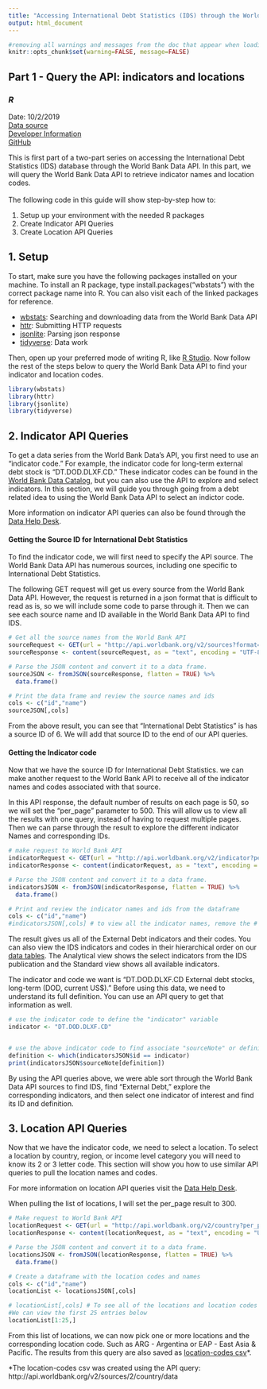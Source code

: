 ---
title: "Accessing International Debt Statistics (IDS) through the World Bank Data API"
output: html_document
---
```{r global_options, include=FALSE}
#removing all warnings and messages from the doc that appear when loading the packages
knitr::opts_chunk$set(warning=FALSE, message=FALSE)
```
## Part 1 - Query the API: indicators and locations
### *R*
Date: 10/2/2019 <br>
[Data source](https://datacatalog.worldbank.org/dataset/international-debt-statistics)<br>
[Developer Information](https://datahelpdesk.worldbank.org/knowledgebase/topics/125589-developer-information)<br>
[GitHub](https://github.com/worldbank/debt-data/tree/master/api-guide)

This is first part of a two-part series on accessing the International Debt Statistics (IDS) database through the World Bank Data API. In this part, we will query the World Bank Data API to retrieve indicator names and location codes. <br><br>
The following code in this guide will show step-by-step how to:

1. Setup up your environment with the needed R packages
2. Create Indicator API Queries
3. Create Location API Queries

## 1. Setup
To start, make sure you have the following packages installed on your machine. To install an R package, type install.packages("wbstats") with the correct package name into R. You can also visit each of the linked packages for reference.

- [wbstats](https://cran.r-project.org/web/packages/wbstats/vignettes/Using_the_wbstats_package.html): Searching and downloading data from the World Bank Data API
- [httr](https://cran.r-project.org/web/packages/httr/index.html): Submitting HTTP requests
- [jsonlite](https://cran.r-project.org/web/packages/jsonlite/index.html): Parsing json response
- [tidyverse](https://cran.r-project.org/web/packages/tidyverse/index.html):  Data work


Then, open up your preferred mode of writing R, like [R Studio](https://www.rstudio.com/). Now follow the rest of the steps below to query the World Bank Data API to find your indicator and location codes.

```{r}
library(wbstats)
library(httr)
library(jsonlite)
library(tidyverse)
```

## 2. Indicator API Queries
To get a data series from the World Bank Data's API, you first need to use an "indicator code." For example, the indicator code for long-term external debt stock is "DT.DOD.DLXF.CD." These indicator codes can be found in the [World Bank Data Catalog](https://datacatalog.worldbank.org/), but you can also use the API to explore and select indicators. In this section, we will guide you through going from a debt related idea to using the World Bank Data API to select an indictor code.

More information on indicator API queries can also be found through the [Data Help Desk](https://datahelpdesk.worldbank.org/knowledgebase/articles/898599-indicator-api-queries).

#### Getting the Source ID for International Debt Statistics

To find the indicator code, we will first need to specify the API source. The World Bank Data API has numerous sources, including one specific to International Debt Statistics.

The following GET request will get us every source from the World Bank Data API. However, the request is returned in a json format that is difficult to read as is, so we will include some code to parse through it. Then we can see each source name and ID available in the World Bank Data API to find IDS.

```{r}
# Get all the source names from the World Bank API
sourceRequest <- GET(url = "http://api.worldbank.org/v2/sources?format=json")
sourceResponse <- content(sourceRequest, as = "text", encoding = "UTF-8")

# Parse the JSON content and convert it to a data frame.
sourceJSON <- fromJSON(sourceResponse, flatten = TRUE) %>%
  data.frame()

# Print the data frame and review the source names and ids
cols <- c("id","name")
sourceJSON[,cols]
```
From the above result, you can see that "International Debt Statistics" is has a source ID of 6. We will add that source ID to the end of our API queries.

#### Getting the Indicator code

Now that we have the source ID for International Debt Statistics. we can make another request to the World Bank API to receive all of the indicator names and codes associated with that source. 

In this API response, the default number of results on each page is 50, so we will set the "per_page" parameter to 500. This will allow us to view all the results with one query, instead of having to request multiple pages. Then we can parse through the result to explore the different indicator Names and corresponding IDs.

```{r}
# make request to World Bank API
indicatorRequest <- GET(url = "http://api.worldbank.org/v2/indicator?per_page=500&format=json&source=6")
indicatorResponse <- content(indicatorRequest, as = "text", encoding = "UTF-8")

# Parse the JSON content and convert it to a data frame.
indicatorsJSON <- fromJSON(indicatorResponse, flatten = TRUE) %>%
  data.frame()

# Print and review the indicator names and ids from the dataframe
cols <- c("id","name")
#indicatorsJSON[,cols] # to view all the indicator names, remove the # at the beginning of this line. Please note that there are over 500 indicators.
```

The result gives us all of the External Debt indicators and their codes. You can also view the IDS indicators and codes in their hierarchical order on our [data tables](http://datatopics.worldbank.org/debt/ids/). The Analytical view shows the select indicators from the IDS publication and the Standard view shows all available indicators.

The indicator and code we want is "DT.DOD.DLXF.CD External debt stocks, long-term (DOD, current US$)." Before using this data, we need to understand its full definition. You can use an API query to get that information as well.

```{r}
# use the indicator code to define the "indicator" variable
indicator <- "DT.DOD.DLXF.CD"


# use the above indicator code to find associate "sourceNote" or definition
definition <- which(indicatorsJSON$id == indicator)
print(indicatorsJSON$sourceNote[definition])

```

By using the API queries above, we were able sort through the World Bank Data API sources to find IDS, find "External Debt," explore the corresponding indicators, and then select one indicator of interest and find its ID and definition.

## 3. Location API Queries

Now that we have the indicator code, we need to select a location. To select a location by country, region, or income level category you will need to know its 2 or 3 letter code. This section will show you how to use similar API queries to pull the location names and codes.

For more information on location API queries visit the [Data Help Desk](https://datahelpdesk.worldbank.org/knowledgebase/articles/898590-country-api-queries).

When pulling the list of locations, I will set the per_page result to 300.

```{r}
# Make request to World Bank API
locationRequest <- GET(url = "http://api.worldbank.org/v2/country?per_page=300&format=json&source=6")
locationResponse <- content(locationRequest, as = "text", encoding = "UTF-8")

# Parse the JSON content and convert it to a data frame.
locationsJSON <- fromJSON(locationResponse, flatten = TRUE) %>%
  data.frame()

# Create a dataframe with the location codes and names
cols <- c("id","name")
locationList <- locationsJSON[,cols]

# locationList[,cols] # To see all of the locations and location codes remove the "#" at the beginning of this line
#We can view the first 25 entries below
locationList[1:25,]
```

From this list of locations, we can now pick one or more locations and the corresponding location code. Such as ARG - Argentina or EAP - East Asia & Pacific. The results from this query are also saved as [location-codes csv](https://github.com/worldbank/debt-data/blob/master/api-guide/location-codes.csv)*.

*The location-codes csv was created using the API query: http://api.worldbank.org/v2/sources/2/country/data

